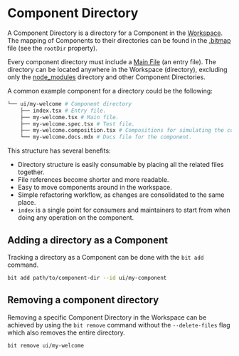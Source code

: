 # Component Directory

A Component Directory is a directory for a Component in the [Workspace](/workspace/overview). The mapping of Components to their directories can be found in the [.bitmap](/workspace/bitmap) file (see the `rootDir` property).

Every component directory must include a [Main File](/components/main-file) (an entry file). The directory can be located anywhere in the Workspace (directory), excluding only the [node_modules](/workspace/node-modules) directory and other Component Directories.

A common example component for a directory could be the following:

```bash
└── ui/my-welcome # Component directory
    ├── index.tsx # Entry file.
    ├── my-welcome.tsx # Main file.
    ├── my-welcome.spec.tsx # Test file.
    ├── my-welcome.composition.tsx # Compositions for simulating the component in different states and contexts.
    └── my-welcome.docs.mdx # Docs file for the component.
```

This structure has several benefits:

- Directory structure is easily consumable by placing all the related files together.
- File references become shorter and more readable.
- Easy to move components around in the workspace.
- Simple refactoring workflow, as changes are consolidated to the same place.
- `index` is a single point for consumers and maintainers to start from when doing any operation on the component.

## Adding a directory as a Component

Tracking a directory as a Component can be done with the `bit add` command.

```bash
bit add path/to/component-dir --id ui/my-component
```

<!--TODO To learn more on tracking components in the Workspace. Head over to the [Tracking Components section](/workspace/tracking-components). -->

## Removing a component directory

Removing a specific Component Directory in the Workspace can be achieved by using the `bit remove` command without the `--delete-files` flag which also removes the entire directory.

```bash
bit remove ui/my-welcome
```

